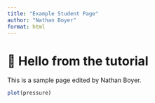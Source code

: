 ```yaml
---
title: "Example Student Page"
author: "Nathan Boyer"
format: html
---
```


# 🙋 Hello from the tutorial

This is a sample page edited by Nathan Boyer.

```r
plot(pressure)
```